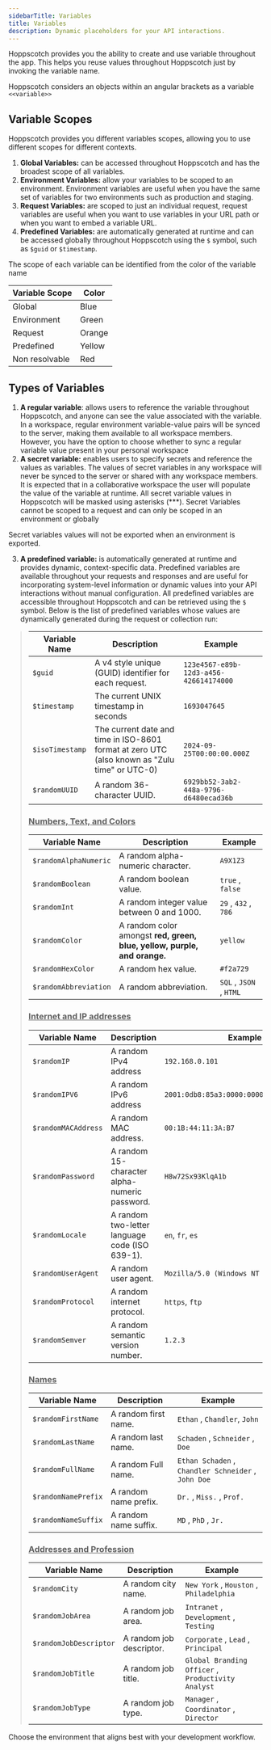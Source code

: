 ```yaml
---
sidebarTitle: Variables
title: Variables
description: Dynamic placeholders for your API interactions.
---
```


Hoppscotch provides you the ability to create and use variable throughout the app. This helps you reuse values throughout Hoppscotch just by invoking the variable name. 

Hoppscotch considers an objects within an angular brackets as a variable `<<variable>>`

## Variable Scopes

Hoppscotch provides you different variables scopes, allowing you to use different scopes for different contexts.

1. **Global Variables:** can be accessed throughout Hoppscotch and has the broadest scope of all variables. 
2. **Environment Variables:** allow your variables to be scoped to an environment. Environment variables are useful when you have the same set of variables for two environments such as production and staging.
3. **Request Variables:** are scoped to just an individual request, request variables are useful when you want to use variables in your URL path or when you want to embed a variable URL.
4. **Predefined Variables:** are automatically generated at runtime and can be accessed globally throughout Hoppscotch using the `$` symbol, such as `$guid` or `$timestamp`.


The scope of each variable can be identified from the color of the variable name 

| Variable Scope | Color |
| --- | --- |
| Global | Blue |
| Environment | Green |
| Request | Orange |
| Predefined | Yellow |
| Non resolvable | Red |

## Types of Variables

1. **A regular variable**: allows users to reference the variable throughout Hoppscotch, and anyone can see the value associated with the variable. 
In a  workspace, regular environment variable-value pairs will be synced to the server, making them available to all workspace members. 
However, you have the option to choose whether to sync a regular variable value present in your personal workspace
2. **A secret variable:** enables users to specify secrets and reference the values as variables. The values of secret variables in any workspace will never be synced to the server or shared with any workspace members. 
It is expected that in a collaborative workspace the user will populate the value of the variable at runtime.
All secret variable values in Hoppscotch will be masked using asterisks (***). Secret Variables cannot be scoped to a request and can only be scoped in an environment or globally

<Note> Secret variables values will not be exported when an environment is exported.</Note>

3. **A predefined variable:** is automatically generated at runtime and provides dynamic, context-specific data. Predefined variables are available throughout your requests and responses and are useful for incorporating system-level information or dynamic values into your API interactions without manual configuration. 
All predefined variables are accessible throughout Hoppscotch and can be retrieved using the `$` symbol. Below is the list of predefined variables whose values are dynamically generated during the request or collection run:

>| **Variable Name** | **Description**                                                                               | **Example**                             |
>| ----------------- | --------------------------------------------------------------------------------------------- | --------------------------------------- |
>| `$guid`           | A v4 style unique (GUID) identifier for each request.                                         | `123e4567-e89b-12d3-a456-426614174000`  |
>| `$timestamp`      | The current UNIX timestamp in seconds                                                         | `1693047645`                            |
>| `$isoTimestamp`   | The current date and time in ISO-8601 format at zero UTC (also known as "Zulu time" or UTC-0) | `2024-09-25T00:00:00.000Z`              |
>| `$randomUUID`     | A random 36-character UUID.                                                                   | `6929bb52-3ab2-448a-9796-d6480ecad36b`  |
>
> ### <ins>Numbers, Text, and Colors</ins>
>
>| **Variable Name**     | **Description**                                                          | **Example**             |
>| --------------------- | ------------------------------------------------------------------------ | ----------------------- |
>| `$randomAlphaNumeric` | A random alpha-numeric character.                                        | `A9X1Z3`                |
>| `$randomBoolean`      | A random boolean value.                                                  | `true` , `false`        |
>| `$randomInt`          | A random integer value between 0 and 1000.                               | `29` ,  `432` , `786`   |
>| `$randomColor`        | A random color amongst **red, green, blue, yellow, purple, and orange.** | `yellow`                |
>| `$randomHexColor`     | A random hex value.                                                      | `#f2a729`               |
>| `$randomAbbreviation` | A random abbreviation.                                                   | `SQL` , `JSON` , `HTML` |
>
> ### <ins>Internet and IP addresses</ins>
>
>| **Variable Name**      | **Description**                                      | **Example**                              |
>| ---------------------- | ---------------------------------------------------- | ---------------------------------------- |
>| `$randomIP`            | A random IPv4 address                                | `192.168.0.101`                          |
>| `$randomIPV6`          | A random IPv6 address                                | `2001:0db8:85a3:0000:0000:8a2e:0370:7334`|
>| `$randomMACAddress`    | A random MAC address.                                | `00:1B:44:11:3A:B7`                      |
>| `$randomPassword`      | A random 15-character alpha-numeric password.        | `H8w72Sx93KlqA1b`                        |
>| `$randomLocale`        | A random two-letter language code (ISO 639-1).       | `en`, `fr`, `es`                         |
>| `$randomUserAgent`     | A random user agent.                                 | `Mozilla/5.0 (Windows NT 10.0; Win64)`    |
>| `$randomProtocol`      | A random internet protocol.                          | `https`, `ftp`                           |
>| `$randomSemver`        | A random semantic version number.                    | `1.2.3`                                  |
>
> ### <ins>Names</ins>
>
>| **Variable Name**      | **Description**                                      | **Example**                              |
>| ---------------------- | ---------------------------------------------------- | ---------------------------------------- |
>| `$randomFirstName`     | A random first name.                                 | `Ethan` , `Chandler`, `John`             |
>| `$randomLastName`      | A random last name.                                  | `Schaden` , `Schneider` , `Doe`          |
>| `$randomFullName`      | A random Full name.                                  | `Ethan Schaden` , `Chandler Schneider` , `John Doe`  |
>| `$randomNamePrefix`    | A random name prefix.                                | `Dr.` , `Miss.` , `Prof.`                |
>| `$randomNameSuffix`    | A random name suffix.                                | `MD` , `PhD` , `Jr.`                     |
>
> ### <ins>Addresses and Profession</ins>
>
>| **Variable Name**      | **Description**                                      | **Example**                              |
>| ---------------------- | ---------------------------------------------------- | ---------------------------------------- |
>| `$randomCity`          | A random city name.                                  | `New York` , `Houston` , `Philadelphia`  |
>| `$randomJobArea`       | A random job area.                                   | `Intranet` , `Development` , `Testing`   |
>| `$randomJobDescriptor` | A random job descriptor.                             | `Corporate` , `Lead` , `Principal`       |
>| `$randomJobTitle`      | A random job title.                                  | `Global Branding Officer` , `Productivity Analyst` |
>| `$randomJobType`       | A random job type.                                   | `Manager` , `Coordinator` , `Director`   |


<CardGroup cols={1}>
  <Card title="Environments" iconType="light" icon="circle-arrow-right" href="/documentation/features/environments">
    Choose the environment that aligns best with your development workflow.
  </Card>
</CardGroup>